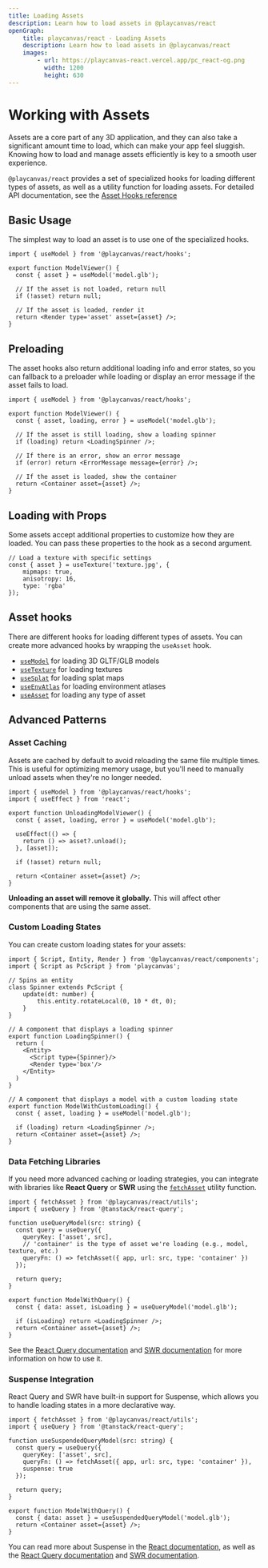 ```yaml
---
title: Loading Assets
description: Learn how to load assets in @playcanvas/react
openGraph:
    title: playcanvas/react - Loading Assets
    description: Learn how to load assets in @playcanvas/react
    images:
        - url: https://playcanvas-react.vercel.app/pc_react-og.png
          width: 1200
          height: 630
---
```



# Working with Assets

Assets are a core part of any 3D application, and they can also take a significant amount time to load, which can make your app feel sluggish. Knowing how to load and manage assets efficiently is key to a smooth user experience.

`@playcanvas/react` provides a set of specialized hooks for loading different types of assets, as well as a utility function for loading assets. For detailed API documentation, see the [Asset Hooks reference](/docs/api/hooks/use-asset)

## Basic Usage

The simplest way to load an asset is to use one of the specialized hooks.

```tsx copy filename="model-viewer.tsx"
import { useModel } from '@playcanvas/react/hooks';

export function ModelViewer() {
  const { asset } = useModel('model.glb');

  // If the asset is not loaded, return null    
  if (!asset) return null;

  // If the asset is loaded, render it
  return <Render type='asset' asset={asset} />;
}
```

## Preloading

The asset hooks also return additional loading info and error states, so you can fallback to a preloader while loading or display an error message if the asset fails to load.

```tsx copy filename="model-viewer.tsx"
import { useModel } from '@playcanvas/react/hooks';

export function ModelViewer() {
  const { asset, loading, error } = useModel('model.glb');

  // If the asset is still loading, show a loading spinner
  if (loading) return <LoadingSpinner />;

  // If there is an error, show an error message
  if (error) return <ErrorMessage message={error} />;

  // If the asset is loaded, show the container
  return <Container asset={asset} />;
}
```

## Loading with Props

Some assets accept additional properties to customize how they are loaded. You can pass these properties to the hook as a second argument.

```tsx copy
// Load a texture with specific settings
const { asset } = useTexture('texture.jpg', {
    mipmaps: true,
    anisotropy: 16,
    type: 'rgba'
});
```

## Asset hooks

There are different hooks for loading different types of assets. You can create more advanced hooks by wrapping the `useAsset` hook.

- [`useModel`](/docs/api/hooks/use-asset#usemodel) for loading 3D GLTF/GLB models
- [`useTexture`](/docs/api/hooks/use-asset#usetexture) for loading textures
- [`useSplat`](/docs/api/hooks/use-asset#usesplat) for loading splat maps
- [`useEnvAtlas`](/docs/api/hooks/use-asset#useenvatlas) for loading environment atlases
- [`useAsset`](/docs/api/hooks/use-asset#useasset) for loading any type of asset

## Advanced Patterns

### Asset Caching

Assets are cached by default to avoid reloading the same file multiple times. This is useful for optimizing memory usage, but you'll need to manually unload assets when they're no longer needed.

```tsx copy filename="unloading-model-viewer.tsx"
import { useModel } from '@playcanvas/react/hooks';
import { useEffect } from 'react';

export function UnloadingModelViewer() {
  const { asset, loading, error } = useModel('model.glb');

  useEffect(() => {
    return () => asset?.unload();
  }, [asset]);

  if (!asset) return null;

  return <Container asset={asset} />;
}
```

<Callout type="warning">
<b>Unloading an asset will remove it globally.</b> This will affect other components that are using the same asset.
</Callout>

### Custom Loading States

You can create custom loading states for your assets:

```tsx copy filename="loading-spinner.tsx"
import { Script, Entity, Render } from '@playcanvas/react/components';
import { Script as PcScript } from 'playcanvas';

// Spins an entity
class Spinner extends PcScript {
    update(dt: number) {
        this.entity.rotateLocal(0, 10 * dt, 0);
    }
}

// A component that displays a loading spinner
export function LoadingSpinner() {
  return (
    <Entity>
      <Script type={Spinner}/>
      <Render type='box'/>
    </Entity>
  )
}

// A component that displays a model with a custom loading state
export function ModelWithCustomLoading() {
  const { asset, loading } = useModel('model.glb');
    
  if (loading) return <LoadingSpinner />;
  return <Container asset={asset} />;
}
```

### Data Fetching Libraries

If you need more advanced caching or loading strategies, you can integrate with libraries like **React Query** or **SWR** using the [`fetchAsset`](/docs/api/utils/fetch-asset) utility function.

```tsx copy filename="model-with-query.tsx"
import { fetchAsset } from '@playcanvas/react/utils';
import { useQuery } from '@tanstack/react-query';

function useQueryModel(src: string) {
  const query = useQuery({
    queryKey: ['asset', src],
    // 'container' is the type of asset we're loading (e.g., model, texture, etc.)
    queryFn: () => fetchAsset({ app, url: src, type: 'container' })
  });

  return query;
}

export function ModelWithQuery() {
  const { data: asset, isLoading } = useQueryModel('model.glb');

  if (isLoading) return <LoadingSpinner />;
  return <Container asset={asset} />;
}
```

See the [React Query documentation](https://tanstack.com/query/latest) and [SWR documentation](https://swr.vercel.app/) for more information on how to use it.

### Suspense Integration

React Query and SWR have built-in support for Suspense, which allows you to handle loading states in a more declarative way.

```tsx copy
import { fetchAsset } from '@playcanvas/react/utils';
import { useQuery } from '@tanstack/react-query';

function useSuspendedQueryModel(src: string) {
  const query = useQuery({
    queryKey: ['asset', src],
    queryFn: () => fetchAsset({ app, url: src, type: 'container' }),
    suspense: true
  });

  return query;
}

export function ModelWithQuery() {
  const { data: asset } = useSuspendedQueryModel('model.glb');
  return <Container asset={asset} />;
}
```

You can read more about Suspense in the [React documentation](https://react.dev/reference/react/Suspense), as well as the [React Query documentation](https://tanstack.com/query/v4/docs/framework/react/guides/suspense) and [SWR documentation](https://swr.vercel.app/docs/suspense).
